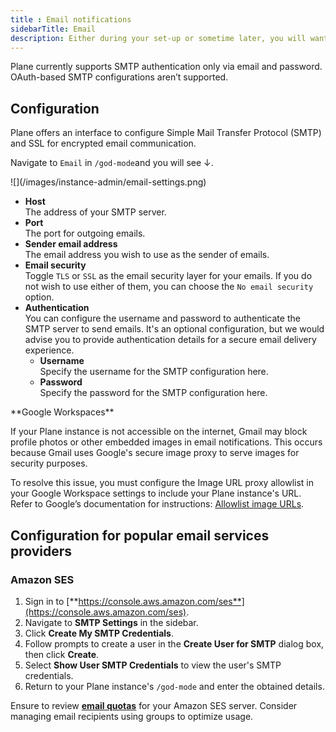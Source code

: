 ```yaml
---
title : Email notifications
sidebarTitle: Email
description: Either during your set-up or sometime later, you will want to set SMTP settings to let your users get emails to reset passwords, onboard themselves right, and get notifications for changes, and receive exports of your data.
---
```


<Note>
Plane currently supports SMTP authentication only via email and password. OAuth-based SMTP configurations aren’t supported.
</Note>

## Configuration

Plane offers an interface to configure Simple Mail Transfer Protocol (SMTP) and SSL for encrypted email communication.

Navigate to `Email` in `/god-mode`and you will see ↓.
<Frame>![](/images/instance-admin/email-settings.png)</Frame>

- **Host**\
  The address of your SMTP server.
- **Port**\
  The port for outgoing emails.
- **Sender email address**\
  The email address you wish to use as the sender of emails.
- **Email security**\
  Toggle `TLS` or `SSL` as the email security layer for your emails. If you do not wish to use either of them, you can choose the `No email security` option.
- **Authentication**\
  You can configure the username and password to authenticate the SMTP server to send emails. It's an optional configuration, but we would advise you to provide authentication details for a secure email delivery experience.
  - **Username**\
    Specify the username for the SMTP configuration here.
  - **Password**\
    Specify the password for the SMTP configuration here.


<Tip>
**Google Workspaces**

If your Plane instance is not accessible on the internet, Gmail may block profile photos or other embedded images in email notifications. This occurs because Gmail uses Google's secure image proxy to serve images for security purposes.

To resolve this issue, you must configure the Image URL proxy allowlist in your Google Workspace settings to include your Plane instance's URL. Refer to Google’s documentation for instructions: [Allowlist image URLs](https://support.google.com/a/answer/3299041?hl=en).
</Tip>


## Configuration for popular email services providers

### Amazon SES

1. Sign in to [**https://console.aws.amazon.com/ses**](https://console.aws.amazon.com/ses).
2. Navigate to **SMTP Settings** in the sidebar.
3. Click **Create My SMTP Credentials**.
4. Follow prompts to create a user in the **Create User for SMTP** dialog box, then click **Create**.
5. Select **Show User SMTP Credentials** to view the user's SMTP credentials.
6. Return to your Plane instance's `/god-mode` and enter the obtained details.

Ensure to review [**email quotas**](https://docs.aws.amazon.com/ses/latest/dg/quotas.html) for your Amazon SES server. Consider managing email recipients using groups to optimize usage.